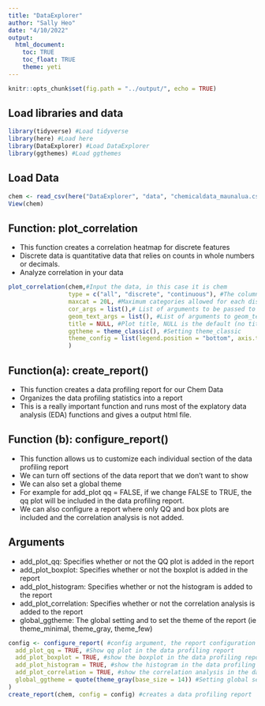 ```yaml
---
title: "DataExplorer"
author: "Sally Heo"
date: "4/10/2022"
output:
  html_document:
    toc: TRUE
    toc_float: TRUE
    theme: yeti
---
```


```r
knitr::opts_chunk$set(fig.path = "../output/", echo = TRUE)
```

## Load libraries and data ##
```r
library(tidyverse) #Load tidyverse
library(here) #Load here
library(DataExplorer) #Load DataExplorer
library(ggthemes) #Load ggthemes
```
## Load Data ##
```r
chem <- read_csv(here("DataExplorer", "data", "chemicaldata_maunalua.csv"))
View(chem)
```
## Function: plot_correlation ##
* This function creates a correlation heatmap for discrete features 
* Discrete data is quantitative data that relies on counts in whole numbers or decimals.
* Analyze correlation in your data

```r
plot_correlation(chem,#Input the data, in this case it is chem
                 type = c("all", "discrete", "continuous"), #The column types to be included in the correlation plot; "All" = all columns, "discrete" is for discrete features, "continuous" is for continuous. 
                 maxcat = 20L, #Maximum categories allowed for each discrete feature
                 cor_args = list(),# List of arguments to be passed to the plot correlation function
                 geom_text_args = list(), #List of arguments to geom_text
                 title = NULL, #Plot title, NULL is the default (no title)
                 ggtheme = theme_classic(), #Setting theme_classic
                 theme_config = list(legend.position = "bottom", axis.text.x = element_text(angle = 90))#Adjusting axis text, and legend position
                 )
```

## Function(a): create_report() ##
* This function creates a data profiling report for our Chem Data
* Organizes the data profiling statistics into a report
* This is a really important function and runs most of the explatory data analysis (EDA) functions and gives a output html file. 

## Function (b): configure_report()
* This function allows us to customize each individual section of the data profiling report
* We can turn off sections of the data report that we don't want to show
* We can also set a global theme
* For example for add_plot qq = FALSE, if we change FALSE to TRUE, the qq plot will be included in the data profiling report.
* We can also configure a report where only QQ and box plots are included and the correlation analysis is not added.

## Arguments ##
* add_plot_qq: Specifies whether or not the QQ plot is added in the report
* add_plot_boxplot: Specifies whether or not the boxplot is added in the report
* add_plot_histogram: Specifies whether or not the histogram is added to the report
* add_plot_correlation: Specifies whether or not the correlation analysis is added to the report
* global_ggtheme: The global setting and to set the theme of the report (ie theme_minimal, theme_gray, theme_few) 

```r
config <- configure_report( #config argument, the report configuration generated by configure_report
  add_plot_qq = TRUE, #Show qq plot in the data profiling report
  add_plot_boxplot = TRUE, #show the boxplot in the data profiling report
  add_plot_histogram = TRUE, #show the histogram in the data profiling report
  add_plot_correlation = TRUE, #show the correlation analysis in the data profiling report
  global_ggtheme = quote(theme_gray(base_size = 14)) #Setting global setting for the theme of the report
)
create_report(chem, config = config) #creates a data profiling report
```
```r


```





